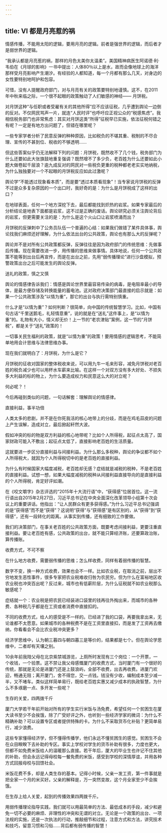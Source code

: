 ```yaml
---
---
---
```

title: Ⅵ 都是月亮惹的祸
---

情感传播，不能用太阳的逻辑，要用月亮的逻辑。前者是强世界的逻辑，而后者才是弱世界的逻辑。

“我承认都是月亮惹的祸，那样的月色太美你太温柔”。美国精神病医生阿诺德·利·韦伯在《月球的影响》一书中提出：人体80％以上是水，故而会像地球上的海洋那样受月亮影响产生潮汐。有经验的人都知道，每一个月都有那么几天，对身边的女性要特别地呵护和包容。

可惜，没有人提醒政府部门，对与月亮有关的政策要特别地谨慎。这不，在2011年中秋来临之际，一个很不起眼的政策触动了人们敏感的神经—— 月饼税。

对月饼这种“与任职或者受雇有关的其他所得”应不应该征税，几乎遭到舆论一边倒的反对。不仅网民骂声一片，就连“人民时评”也呼吁应正视公众的“税感焦虑”。我相信税务部门也非常焦虑：其实对月饼这类“所得”征税早已实施，依法征税何错之有呢？一定是有地方出问题了，但错在哪里呢？

一些专家学者分析了民意反弹的种种原因，比如税负的不堪其重、税制的不尽合理、宣传的不甚到位、税收的不够透明……

但这些答案似乎仍无法解释下列的问题：月饼税，既然收不了几个钱，税务部门为什么还要如此大张旗鼓地重复强调？既然增不了多少负，老百姓为什么还要如此小题大做卷起千层浪？逾九成反对的网民对一些税负更重的税种都老老实实地纳税，为什么独独要对一个不起眼的月饼税反应如此过激呢？

舆论学“不能透过现象看本质”，而是要“透过本质看现象”！当专家说月饼税的反弹不过是众多复杂原因的一个出口时，我好奇的是：为什么是月饼税成了这样的出口？

在地球表面，任何一个地方深挖下去，最后都能找到炽热的岩浆。如果专家最后的分析结论是地表下面都是岩浆，这不过是正确的废话。舆论研究必须关注舆论背后的岩浆，但更需要关注的是：为什么是这个火山口让岩浆喷涌而出？

月饼税的反弹刺中了公务员队伍一个普遍的心结：如果我们做错了某件具体事，舆论找我们麻烦还好理解，为什么依法出台的公共政策，舆论也有那么大的反弹呢？

舆论并不是对所有公共政策都反弹，反弹往往是因为政府部门的传统思维：先做事后传播。现在需要改进一步，用传播的思维来做事情。具体地说，任何一个公共政策不能等到出台后再宣传，而是在出台之前，先用“弱传播理论”进行沙盘模拟，预警政策出台之后可能发生的舆论反弹。



送礼的政策，慎之又慎



舆论的情感律告诉我们：情感是舆论世界里最容易传染的病毒，是电阻率最小的导体，是最方便存储及转换能量的蓄电池。这对政府决策部门最直接的启示就是：如果一个公共政策涉及“以情为重”，那它的出台与执行需特别慎重。

什么才是“以情为重”？如何判断？很简单，向中国的传统智慧学习。比如，中国有句古话“千里送鹅毛，礼轻情意重”，说的就是在“送礼”这件事上，是“以情为重”的。礼物有大小，情义却无价！上一节的“老农津贴”案例，这一节的“月饼税”，都是关于“送礼”政策的！

一切事关民生福利的政策，就是“以情为重”的政策！要用情感的逻辑思考，不能简单地用会计思维与法律思维办事。

现在我们就明白了：月饼税，为什么是它？

月饼税的征收对国家的整体税收来说，可以用九牛一毛来形容，减免月饼税对老百姓的税负减少也可以用杯水车薪来比喻。在这样一个对双方没有多大好处、不损失多大利益的标的物上，为什么要造成权力和民意这么大的对立呢？

何必呢？！

今后再碰到类似的问题，一句话解套：理解舆论的情感律。



直接利益，事半功倍



人类太多的悲剧，并不是在你死我活的核心地带上的分歧，而是在鸡毛蒜皮的问题上产生误解，造成对立，最后掀起轩然大波。

假如冲突的标的物是双方利益的核心地带呢？比如个人所得税，起征点太高了，国家财政可能入不敷出；起征点太低了，直接影响老百姓的生活质量。

这就要进一步区分直接利益与间接利益。为什么那么多税种，舆论的争议都不如个人所得税大，就因为个人所得税切中的是老百姓的直接利益。

为什么有时候国家大幅度减税，老百姓却无感？症结就是减税的税种，不是老百姓的直接利益。试想一想，如果大幅度减税的税种从间接利益直接导向的是直接利益的个人所得税，肯定好评如潮。

在《咬文嚼字》杂志评选的“2015年十大流行语”中，“获得感”位居首位。这一流行语出自2015年2月27日，习近平总书记在中央全面深化改革领导小组第十次会议上的重要讲话。他指出：“让人民群众有更多获得感。”为什么习近平总书记强调的是“获得感”而不是“获得”？这说明“获得”与“获得感”是有区别的，从“获得”到“获得感”，还有一段转化的距离。从事实到传播，还有细致的工作要做。

我们的决策部门，在事关老百姓的公共政策方面，既要考虑间接利益，更要注重直接利益。要让老百姓有感，公共政策的出台，就不能只算经济账，还要算政治账，算传播账。



收费方式，不可不察



在什么地方收费，需要弱传播的思维；怎么样收费，同样有着弱传播的智慧。

数字不变，换一种方式收费，效果也会不一样。比如农业税，在取消之前，层出不穷地发生恶性事件，很多专家把农业税难收归咎为农民穷。但为什么在富裕地区收农业税也冲突百出呢？反过来，城市也有低薪阶层，为什么征税就不如农业税那么敏感呢？

症结就一个：农业税是把农民已经装进口袋里的钱再往外掏出来，而城市的各种费、各种税几乎都是在工资或者消费中直接扣的。

不同的收费方式，给人的感受是不一样的。已经进了我的口袋，再要我拿出来，无论谁都不太愿意。如果城市的各种税费不是在工资里直接扣，而是发了工资再去缴纳，你看看会不会比农业税冲突更多？

经济学思维中，认为朝三暮四与朝四暮三是等价的，结果都是七个。但在舆论学思维中，二者却有天壤之别。

10余年前我陪父母在北京紫禁城游览，上厕所时发现有三个岗位：一个开票，一个收钱，一个验票。这不禁让我父母感慨厦门的收费方式，当时厦门有一个很好的传统，那就是无论是进厦门还是上鼓浪屿，全部不收费，出去再收费。进厦门欢迎，畅通无阻；离开厦门，舍不得您，交一点钱。钱没有少收，编制成本至少减一半，又不堵车。类似这样简单易行，既给老百姓实惠又减少成本的执政智慧，为什么不多琢磨一点、多开发一些呢？



生存的关爱，四两拨千斤



厦门大学若干年前开始对所有的学生实行米饭与汤免费，希望任何一个贫困生在厦大读书至少不会挨饿，除了广受好评之外，也听到一些经济学家的微词：为什么不精确补助？可以设置专区或者提供特殊的卡。为什么不采取货币化补贴？更简单易行，减少浪费。

这些专家懂得经济学，但不懂得传播学，他们永远不懂贫困生的感觉。贫困生不会在众目睽睽下去补助的专区。事实上学校对学生的货币补助有很多，力度也更大，但都不如免费米饭给人的温暖那么直接。若干年后，厦大的毕业生也许记不住其他的补助，但会永远记得母校每一餐免费的米饭，感受到学校的深情厚谊，并用各种方式回报母校与回馈社会。

米饭花费不多，却是人类生存的基本。记得小时候，父亲一发工资，第一件事就是把全家一个月的米买好。父亲的解释是，万一突然变故，这个月全家至少不会挨饿。

在生存上给人关爱，起到的传播效果四两拨千斤。

用弱传播理论指导实践，我们就可以用最简单的方法、最低成本的手段，减少和避免一切不必要的麻烦、非理性的冲突和无谓的对立。无论是一个政策的出台、一项法规的实施，还是一次执法的行动，推敲细节和过程，注意方式和方法，讲究技术和技巧，留意习惯和习俗……背后都有弱传播的智慧！